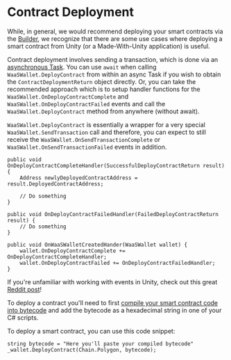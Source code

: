 # Contract Deployment
While, in general, we would recommend deploying your smart contracts via the [Builder](https://sequence.build/), we recognize that there are some use cases where deploying a smart contract from Unity (or a Made-With-Unity application) is useful.

Contract deployment involves sending a transaction, which is done via an [asynchronous Task](https://medium.com/@sonusprocks/async-await-in-c-unity-explained-in-easy-words-571ebb6a9369). You can use `await` when calling `WaaSWallet.DeployContract` from within an async Task if you wish to obtain the `ContractDeploymentReturn` object directly. Or, you can take the recommended approach which is to setup handler functions for the `WaaSWallet.OnDeployContractComplete` and `WaaSWallet.OnDeployContractFailed` events and call the `WaaSWallet.DeployContract` method from anywhere (without await).

`WaaSWallet.DeployContract` is essentially a wrapper for a very special `WaaSWallet.SendTransaction` call and therefore, you can expect to still receive the `WaaSWallet.OnSendTransactionComplete` or `WaaSWallet.OnSendTransactionFailed` events in addition.

```
public void OnDeployContractCompleteHandler(SuccessfulDeployContractReturn result) {
    Address newlyDeployedContractAddress = result.DeployedContractAddress;

    // Do something
}

public void OnDeployContractFailedHandler(FailedDeployContractReturn result) {
    // Do something
}

public void OnWaaSWalletCreatedHander(WaaSWallet wallet) {
    wallet.OnDeployContractComplete += OnDeployContractCompleteHandler;
    wallet.OnDeployContractFailed += OnDeployContractFailedHandler;
}
```
If you're unfamiliar with working with events in Unity, check out this great [Reddit post](https://www.reddit.com/r/gamedev/comments/u3hz2v/how_to_use_events_a_supersimple_unity_example/)!

To deploy a contract you'll need to first [compile your smart contract code into bytecode](https://medium.com/coinmonks/compiling-the-smart-contracts-8dcda8071638) and add the bytecode as a hexadecimal string in one of your C# scripts. 

To deploy a smart contract, you can use this code snippet:
```
string bytecode = "Here you'll paste your compiled bytecode"
_wallet.DeployContract(Chain.Polygon, bytecode);
```